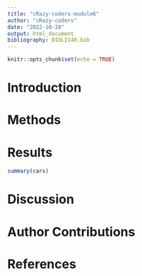 ```yaml
---
title: "cRazy-coders-module6"
author: "cRazy-coders"
date: "2022-10-28"
output: html_document
bibliography: BIOL2140.bib
---
```


```r
knitr::opts_chunk$set(echo = TRUE)
```

# Introduction

# Methods

# Results
```r
summary(cars)
```

# Discussion

# Author Contributions

# References
